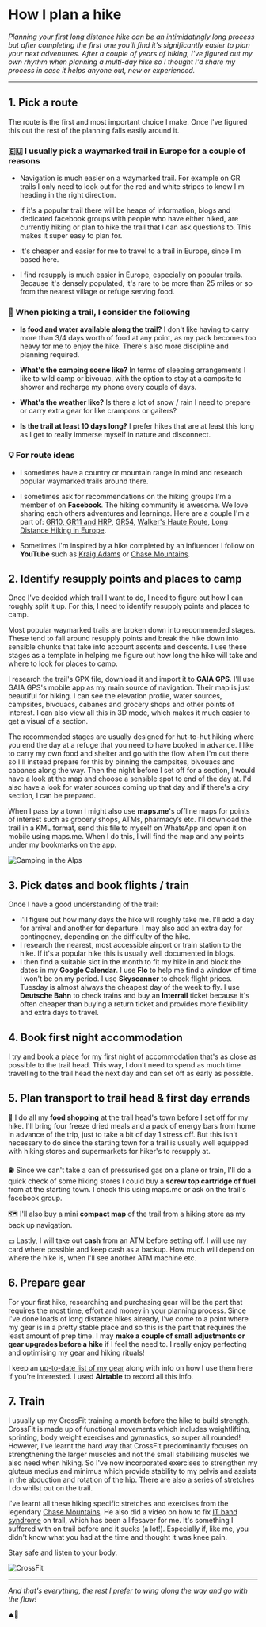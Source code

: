 
<Helmet>
  <title>How I plan a hike | Alizeh Khan</title>
</Helmet>

# How I plan a hike

<Container>

*Planning your first long distance hike can be an intimidatingly long process but after completing the first one you'll find it's significantly easier to plan your next adventures. After a couple of years of hiking, I've figured out my own rhythm when planning a multi-day hike so I thought I'd share my process in case it helps anyone out, new or experienced.*

---

## 1. Pick a route

The route is the first and most important choice I make. Once I've figured this out the rest of the planning falls easily around it.

### 🇪🇺 I usually pick a waymarked trail in Europe for a couple of reasons

- Navigation is much easier on a waymarked trail. For example on GR trails I only need to look out for the red and white stripes to know I'm heading in the right direction.

- If it's a popular trail there will be heaps of information, blogs and dedicated facebook groups with people who have either hiked, are currently hiking or plan to hike the trail that I can ask questions to. This makes it super easy to plan for.

- It's cheaper and easier for me to travel to a trail in Europe, since I'm based here.

- I find resupply is much easier in Europe, especially on popular trails. Because it's densely populated, it's rare to be more than 25 miles or so from the nearest village or refuge serving food.

### 👀 When picking a trail, I consider the following

- **Is food and water available along the trail?** I don't like having to carry more than 3/4 days worth of food at any point, as my pack becomes too heavy for me to enjoy the hike. There's also more discipline and planning required.

- **What's the camping scene like?** In terms of sleeping arrangements I like to wild camp or bivouac, with the option to stay at a campsite to shower and recharge my phone every couple of days.

- **What's the weather like?** Is there a lot of snow / rain I need to prepare or carry extra gear for like crampons or gaiters?

- **Is the trail at least 10 days long?** I prefer hikes that are at least this long as I get to really immerse myself in nature and disconnect.

### 💡 For route ideas

<AppCard image='/assets/facebook.png' name='facebook' />

- I sometimes have a country or mountain range in mind and research popular waymarked trails around there.

- I sometimes ask for recommendations on the hiking groups I'm a member of on **Facebook**. The hiking community is awesome. We love sharing each others adventures and learnings. Here are a couple I'm a part of: [GR10, GR11 and HRP](https://www.facebook.com/groups/1671391736504649), [GR54](https://www.facebook.com/groups/EcrinsGR54), [Walker's Haute Route](https://www.facebook.com/groups/walkershauteroute), [Long Distance Hiking in Europe](https://www.facebook.com/groups/1758402431125086).

- Sometimes I'm inspired by a hike completed by an influencer I follow on **YouTube** such as [Kraig Adams](https://www.youtube.com/@kraigadams/videos) or [Chase Mountains](https://www.youtube.com/@ChaseMountains).

## 2. Identify resupply points and places to camp

<div className='flex flex-wrap gap-2'>
  <AppCard image='/assets/gaia.png' name='GAIA GPS' />
  <AppCard image='/assets/mapsme.png' name='maps.me' />
</div>

Once I've decided which trail I want to do, I need to figure out how I can roughly split it up. For this, I need to identify resupply points and places to camp.

Most popular waymarked trails are broken down into recommended stages. These tend to fall around resupply points and break the hike down into sensible chunks that take into account ascents and descents. I use these stages as a template in helping me figure out how long the hike will take and where to look for places to camp.

I research the trail's GPX file, download it and import it to **GAIA GPS**. I'll use GAIA GPS's mobile app as my main source of navigation. Their map is just beautiful for hiking. I can see the elevation profile, water sources, campsites, bivouacs, cabanes and grocery shops and other points of interest. I can also view all this in 3D mode, which makes it much easier to get a visual of a section.

The recommended stages are usually designed for hut-to-hut hiking where you end the day at a refuge that you need to have booked in advance. I like to carry my own food and shelter and go with the flow when I'm out there so I'll instead prepare for this by pinning the campsites, bivouacs and cabanes along the way. Then the night before I set off for a section, I would have a look at the map and choose a sensible spot to end of the day at. I'd also have a look for water sources coming up that day and if there's a dry section, I can be prepared.

When I pass by a town I might also use **maps.me**'s offline maps for points of interest such as grocery shops, ATMs, pharmacy’s etc. I'll download the trail in a KML format, send this file to myself on WhatsApp and open it on mobile using maps.me. When I do this, I will find the map and any points under my bookmarks on the app.

![Camping in the Alps](/assets/camping.png)

## 3. Pick dates and book flights / train

<div className='flex flex-wrap gap-2'>
  <AppCard image='/assets/skyscanner.png' name='Skyscanner' />
  <AppCard image='/assets/db.png' name='DB Navigator' />
  <AppCard image='/assets/interrail.png' name='Interrail' />
  <AppCard image='/assets/gcal.png' name='Google Calendar' />
  <AppCard image='/assets/flo.png' name='Flo' />
</div>

Once I have a good understanding of the trail:

- I'll figure out how many days the hike will roughly take me. I'll add a day for arrival and another for departure. I may also add an extra day for contingency, depending on the difficulty of the hike.
- I research the nearest, most accessible airport or train station to the hike. If it's a popular hike this is usually well documented in blogs.
- I then find a suitable slot in the month to fit my hike in and block the dates in my **Google Calendar**. I use **Flo** to help me find a window of time I won't be on my period. I use **Skyscanner** to check flight prices. Tuesday is almost always the cheapest day of the week to fly. I use **Deutsche Bahn** to check trains and buy an **Interrail** ticket because it's often cheaper than buying a return ticket and provides more flexibility and extra days to travel.

## 4. Book first night accommodation

I try and book a place for my first night of accommodation that's as close as possible to the trail head. This way, I don't need to spend as much time travelling to the trail head the next day and can set off as early as possible.

## 5. Plan transport to trail head & first day errands

🥜 I do all my **food shopping** at the trail head's town before I set off for my hike. I'll bring four freeze dried meals and a pack of energy bars from home in advance of the trip, just to take a bit of day 1 stress off. But this isn't necessary to do since the starting town for a trail is usually well equipped with hiking stores and supermarkets for hiker's to resupply at.

⛽️ Since we can't take a can of pressurised gas on a plane or train, I'll do a quick check of some hiking stores I could buy a **screw top cartridge of fuel** from at the starting town. I check this using maps.me or ask on the trail's facebook group.

🗺️ I'll also buy a mini **compact map** of the trail from a hiking store as my back up navigation.

💶 Lastly, I will take out **cash** from an ATM before setting off. I will use my card where possible and keep cash as a backup. How much will depend on where the hike is, when I'll see another ATM machine etc.

## 6. Prepare gear

<AppCard image='/assets/airtable.png' name='Airtable' />

For your first hike, researching and purchasing gear will be the part that requires the most time, effort and money in your planning process. Since I've done loads of long distance hikes already, I've come to a point where my gear is in a pretty stable place and so this is the part that requires the least amount of prep time. I may **make a couple of small adjustments or gear upgrades before a hike** if I feel the need to. I really enjoy perfecting and optimising my gear and hiking rituals!

I keep an [up-to-date list of my gear](/blog/hiking-gear) along with info on how I use them here if you're interested. I used **Airtable** to record all this info.

## 7. Train

I usually up my CrossFit training a month before the hike to build strength. CrossFit is made up of functional movements which includes weightlifting, sprinting, body weight exercises and gymnastics, so super all rounded! However, I've learnt the hard way that CrossFit predominantly focuses on strengthening the larger muscles and not the small stabilising muscles we also need when hiking. So I've now incorporated exercises to strengthen my gluteus medius and minimus which provide stability to my pelvis and assists in the abduction and rotation of the hip. There are also a series of stretches I do whilst out on the trail.

I've learnt all these hiking specific stretches and exercises from the legendary [Chase Mountains](https://www.youtube.com/watch?v=WQauQv4uDLs). He also did a video on how to fix [IT band syndrome](https://www.youtube.com/watch?v=bGsOfRH4UEI) on trail, which has been a lifesaver for me. It's something I suffered with on trail before and it sucks (a lot!). Especially if, like me, you didn't know what you had at the time and thought it was knee pain.

Stay safe and listen to your body.

![CrossFit](/assets/crossfit.png)

---

*And that's everything, the rest I prefer to wing along the way and go with the flow!*

⛰️🥾
</Container>
